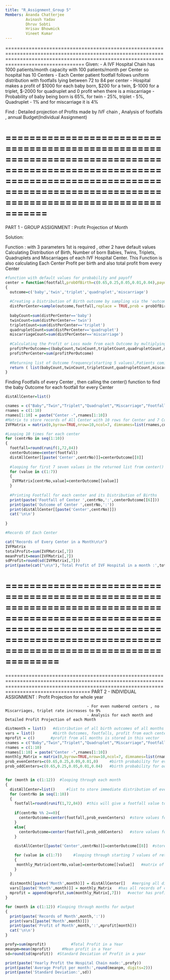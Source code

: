 ---
title: "R_Assignment_Group 5"
Members: Ananda Chatterjee 
         Avinash Yadav 
         Dhruv Sobti 
         Hrisav Bhowmick 
         Vineet Kumar
---

=============================================================================================================================================================================================
Given:
      - A IVF Hospital Chain has 1000 patients/month capacity with 100 patients/month per Center so hospital has 10 Centers
      - Each Center patient footfall follows uniform distribution with footfalls lying between 72 to 84 per center
      - Hospital makes a profit of $1000 for each baby born, $200 for a twin, $-1000 for a triplet, $-2000 for quadruplet and 0 profit when there is a miscarriage
      - Probability of baby being born is 65%, for twin - 25%, triplet - 5%, Quadruplet - 1% and for miscarriage it is 4%

Find : Detailed projection of Profits made by IVF chain , Analysis of footfalls , annual Budget(Individual Assignment)

=============================================================================================================================================================================================
=============================================================================================================================================================================================
PART 1 - GROUP ASSIGNMENT  :  Profit Projection of Month


Solution:


Function : with 3 parameters 1st is required , other 2 have default values 
           Calculating Distribution of Birth, Number of born Babies, Twins, Triplets, Quadruplets and Miscarriages of each IVF Hospital Center.
           This Function is also calculating Each Center Profit per birth and also total profit from every Center
```{r}

#function with default values for probability and payoff
center = function(footfall,probOfBirth=c(0.65,0.25,0.05,0.01,0.04),payoff=c(1000,200,-1000,-2000,0))
{
  outcome=c('baby','twin','triplet','quadruplet','miscarriage')                 #different Outcome that each Patient can possibly have
  
  #Creating a Distribution of Birth outcome by sampling via the 'outcome', with size = average patient footfalls and probability of birth rates respectively
  distPerCenter=sample(outcome,footfall,replace = TRUE,prob = probOfBirth)
  
  babyCount=sum(distPerCenter=='baby')                                          #Counting no. of babies born
  twinCount=sum(distPerCenter=='twin')                                          #Counting no. of Twins Born
  tripletCount=sum(distPerCenter=='triplet')                                    #Counting no. of triplets Born
  quadrupletCount=sum(distPerCenter=='quadruplet')                              #Counting no. of quadruplets Born
  miscarriageCount=sum(distPerCenter=='miscarriage')                            #Counting no. of Miscarriages happened
  
  #Calculating the Profit or Loss made from each Outcome by multiplying the count of outcomes with respective payoffs
  profitPerOutcome=c(babyCount,twinCount,tripletCount,quadrupletCount,miscarriageCount)*payoff       
  profitPerCenter=sum(profitPerOutcome)                                         #Calculating Total Profit made From one center                           
  
  #Returning list of Outcome frequency(starting 5 values),Patients coming at the particular center(6th value),Profit made by the Center(7th value) and Distribution of birth outcome(8th value) 
  return ( list(babyCount,twinCount,tripletCount,quadrupletCount,miscarriageCount,footfall,profitPerCenter,distPerCenter) )
}
```

Finding Footfalls of every Center , then calling the center() function to find the baby Outcome for each footfall for every Center

```{r}

distAllCenter=list()                                                            #list to store Distribution From all Centers

cnames = c("Baby","Twin","Triplet","Quadruplet","Miscarriage","Footfall","Total Profit")
rnames = c(1:10)
rnames[1:10] = paste("Center -",rnames[1:10])
#Matrix to store records of All Center with 10 rows for Center and 7 Col. for each outcome(5),footfall(6th),Profit(7th)
IVFMatrix = matrix(0,byrow=TRUE,nrow=10,ncol=7, dimnames=list(rnames,cnames))      

#Looping 10 times for each center
for (centrNo in seq(1:10))
{
  footfall=round(runif(1,72,84))                                                #Calculating footfall for each center according to given Condition (uniform Distribution between(72-84))
  centerOutcome=center(footfall)                                                #Calling center() and storing all 8 values returned from the function in the variable 
  distAllCenter[[paste('Center',centrNo)]]=centerOutcome[[8]]                   #Storing distribution of birth outcome of each center with tag - 'Center 1','Center 2'...'Center 10'
  
  #looping for first 7 seven values in the returned list from center()
  for (value in c(1:7))
  {
   IVFMatrix[centrNo,value]=centerOutcome[[value]]                              #filling the Matrix with corresponding returned values from center() 
  }
  
  #Printing Footfall for each center and its Distribution of Births
  print(paste('Footfall of Center ',centrNo,':',centerOutcome[[6]]))  
  print(paste('Outcome of Center ',centrNo,':'))
  print(distAllCenter[[paste('Center',centrNo)]])
  cat('\n\n')
  
}

```


```{r}
#Records Of Each Center

cat("Records of Every Center in a Month\n\n")
IVFMatrix
totalProfit=sum(IVFMatrix[,7])                                                  #Calculating Total Profit For a month by summing all values from 7th Column in the records Matrix
meanProfit=mean(IVFMatrix[,7])                                                  #Mean Profit of a Month   
sdProfit=round(sd(IVFMatrix[,7]))
print(paste(cat("\n\n"),'Total Profit of IVF Hospital in a month :',totalProfit,'With average profit in a month :',meanProfit,'with Standard Deviation :',sdProfit))

```




===============================================================================================================================================================================================
===============================================================================================================================================================================================
===============================================================================================================================================================================================
PART 2 - INDIVIDUAL ASSIGNMENT   :  Profit Projection for whole year

                                        - For even numbered centers , no Miscarriages, triplet rate increases to 9%
                                        - Analysis for each month and Detailed Profit Projection of each Month

```{r}
distmonth = list()   #distribution of all birth outcomes of all months stored in this list
vars = list()        #birth Outcomes, footfalls, profit from each center and month stored in this list
mprofit = c()       #profit from all months is stored in this vector
cnames = c("Baby","Twin","Triplet","Quadruplet","Miscarriage","Footfall","Total Profit")
rnames = c(1:10)
rnames[1:10] = paste("Center -",rnames[1:10])
monthly_Matrix = matrix(0,byrow=TRUE,nrow=10,ncol=7, dimnames=list(rnames,cnames))        #record of each Month is stored in matrix via loop
prob_evenCenters=c(0.65,0.25,0.09,0.01,0)     #birth probability for even centers
prob_oddCenters=c(0.65,0.25,0.05,0.01,0.04)   #birth probability for odd centers


for (month in c(1:12))  #looping through each month
{
  distAllCenter=list()     #list to store immediate distribution of every center
  for (centrNo in seq(1:10))
  {
    footfall=round(runif(1,72,84))  #this will give a footfall value to each center
    
    if(centrNo %% 2==0){
      centerOutcome=center(footfall,prob_evenCenters)  #store values for even center   
    }
    else{
      centerOutcome=center(footfall,prob_oddCenters)   #store values for odd center 
    }
    
    distAllCenter[[paste('Center',centrNo)]]=centerOutcome[[8]]  #stores distribution of immediate center from returned value

    for (value in c(1:7))     #looping through starting 7 values of returned values
    {
     monthly_Matrix[centrNo,value]=centerOutcome[[value]]   #matrix of returned values
    }
  }
  
  distmonth[[paste('Month',month)]] = distAllCenter[]   #merging all distribution of every center by month in one list 
  vars[[paste('Month',month)]] = monthly_Matrix   #has all records of center by month in one list 
  mprofit = append(mprofit,sum(monthly_Matrix[,7]))   #vector has profit of all centers by month
}

```


```{r}

for (month in c(1:12)) #looping through months for output
{
  print(paste('Records of Month',month,':'))
  print(vars[[paste('Month',month)]])
  print(paste('Profit of Month',month,':',mprofit[month]))
  cat('\n\n')
}

```

```{r}

profy=sum(mprofit)           #Total Profit in a Year
meanpm=mean(mprofit)     #Mean profit in a Year
sd=round(sd(mprofit))  #Standard Deviation of Profit in a year

print(paste('Yearly Profit the Hospital Chain made:',profy))
print(paste('Average Profit per month:',round(meanpm, digits=2)))
print(paste('Standard Deviation:',sd))

```
